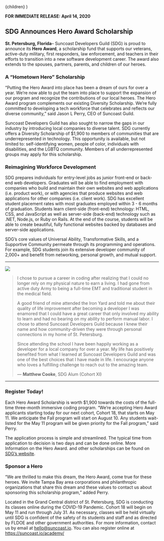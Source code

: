 
  <PressLayout title="SDG Announces &ldquo;Hero Award&rdquo; Scholarship">
    {children}
  </PressLayout>
)

**FOR IMMEDIATE RELEASE: April 14, 2020**

## SDG Announces Hero Award Scholarship

**St. Petersburg, Florida**&ndash; Suncoast Developers Guild (SDG) is proud to announce its
**Hero Award**, a scholarship fund that supports our veterans, active-duty military, first
responders, law enforcement, and teachers in their efforts to transition into a new software
development career. The award also extends to the spouses, partners, parents, and children
of our heroes.

### A &ldquo;Hometown Hero&rdquo; Scholarship

&ldquo;Putting the Hero Award into place has been a dream of ours for over a year. We’re now able
to put the team into place to support the expansion of our program and recognize the
contributions of our local heroes. The Hero Award program complements our existing Diversity
Scholarship. We’re fully committed to developing a tech workforce that celebrates and reflects
our diverse community,&rdquo; said Jason L Perry, CEO of Suncoast Guild. 

Suncoast Developers Guild has also sought to narrow the gaps in our industry by introducing
local companies to diverse talent. SDG currently offers a Diversity Scholarship of $1,900 to
members of communities that are underrepresented in technology. This opportunity is available,
but not limited to: self-identifying women, people of color, individuals with disabilities,
and the LGBTQ community. Members of all underrepresented groups may apply for this scholarship.

### Reimagining Workforce Development 

SDG prepares individuals for entry-level jobs as junior front-end or back-end web developers.
Graduates will be able to find employment with companies who build and maintain their own
websites and web applications (i.e. product work), or with agencies that produce websites and
web applications for other companies (i.e. client work). SDG has excellent student placement
rates with most graduates employed within 3 - 6 months of graduation. Students learn client-side
(front-end) technology: HTML, CSS, and JavaScript as well as server-side (back-end) technology
such as .NET, Node.js, or Ruby on Rails. At the end of the course, students will be able to
create beautiful, fully functional websites backed by databases and server-side applications. 

SDG’s core values of Universal Ability, Transformative Skills, and a Supportive Community
permeate through its programming and operations. For example, SDG students join its extensive
developer community of 2,000+ and benefit from networking, personal growth, and mutual support. 

---

<div className="columns">
  <div className="column is-one-quarter">

![](./assets/matt-cooke.jpg)

  </div>
  <div className="column">

> I chose to pursue a career in coding after realizing that I could no longer rely on my physical
> nature to earn a living. I had gone from active duty Army to being a full-time EMT and traditional
> student in the medical field.
>
> A good friend of mine attended the Iron Yard and told me about their quality of life improvement
> after becoming a developer I was enamored that I could have a great career that only involved my
> ability to learn and had no bearing on my ability to perform manual labor. I chose to attend
> Suncoast Developers Guild because I knew their name and how community-driven they were through
> personal connections in my home of St. Petersburg.
>
> Since attending the school I have been happily working as a developer for a local company for
> over a year. My life has positively benefited from what I learned at Suncoast Developers Guild
> and was one of the best choices that I have made in life. I encourage anyone who loves a
> fulfilling challenge to reach out to the amazing team.
>
> &mdash; **Matthew Cooke**, SDG Alum (Cohort XI)

  </div>
</div>

---

### Register Today!

Each Hero Award Scholarship is worth $1,900 towards the costs of the full-time three-month
immersive coding program. &ldquo;We’re accepting Hero Award applicants starting today for our next
cohort, Cohort 18, that starts on May 11. We anticipate the Fall program will start on August 10.
Any students wait-listed for the May 11 program will be given priority for the Fall program,&rdquo; said Perry.

The application process is simple and streamlined. The typical time from application to decision is
two days and can be done online. More Information on the Hero Award. and other scholarships can be
found on [SDG’s website](https://suncoast.io/academy/tuition/scholarships).

### Sponsor a Hero

&ldquo;We are thrilled to make this dream, the Hero Award, come true for these heroes. We invite Tampa Bay
area corporations and philanthropic organizations that share this dream and these values to contact
us about sponsoring this scholarship program,&rdquo; added Perry.

Located in the Grand Central district of  St. Petersburg, SDG is conducting its classes online during
the COVID-19 Pandemic. Cohort 18 will begin on May 11 and run through July 31.
As necessary, classes will be held virtually until SDG is confident of the safety of its students
and staff and as directed by FLDOE and other government authorities. For more information, contact
us by email at <hello@suncoast.io>. You can also register online at https://suncoast.io/academy/ 